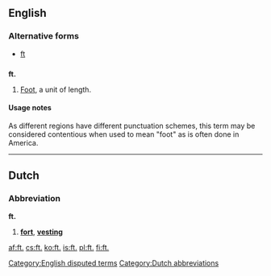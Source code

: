 {{also|ft|Ft|Ft.|FT}}
==English==

===Alternative forms===
* [[ft]]

==={{abbreviation-old|en}}===
'''ft.'''

# {{context|US}} [[foot|Foot]], a unit of length.

====Usage notes====
As different regions have different punctuation schemes, this term may be considered contentious when used to mean "foot" as is often done in America.

[[Category:English disputed terms]]

----

==Dutch==

===Abbreviation===
'''ft.'''
# '''[[fort#Dutch|fort]]''', '''[[vesting#Dutch|vesting]]'''

[[Category:Dutch abbreviations]]

[[af:ft.]]
[[cs:ft.]]
[[ko:ft.]]
[[is:ft.]]
[[pl:ft.]]
[[fi:ft.]]